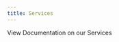 ```yaml
---
title: Services
---
```


View Documentation on our Services

<Cards>
  <Card
    href="services/sodium"
    title="Sodium"
    description="This was my submission to the Titanium Network Proxathon!"
  />
</Cards>
